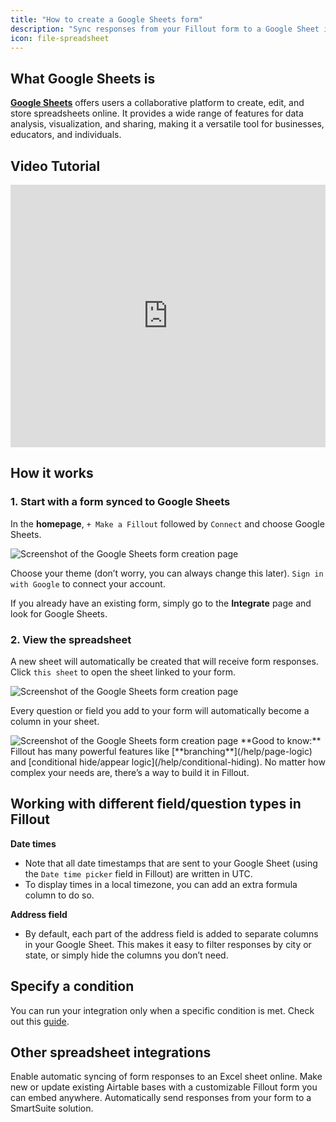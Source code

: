 ```yaml
---
title: "How to create a Google Sheets form"
description: "Sync responses from your Fillout form to a Google Sheet in under 30 seconds."
icon: file-spreadsheet
---
```


## What Google Sheets is

[**Google Sheets**](https://www.google.com/sheets/about/) offers users a collaborative platform to create, edit, and store spreadsheets online. It provides a wide range of features for data analysis, visualization, and sharing, making it a versatile tool for businesses, educators, and individuals.

## Video Tutorial

<Frame>
 <iframe class="notion-asset-object-fit" src="https://www.youtube.com/embed/lD4h82s0LeE?feature=shared" title="iframe video" frameborder="0" allowfullscreen="" loading="lazy" scrolling="auto" width="100%" height="420"></iframe>
</Frame>

## How it works

### 1. Start with a form synced to Google Sheets

In the **homepage**, `+ Make a Fillout` followed by `Connect` and choose Google Sheets.

<Frame>
  <img src="/images/connect-to-google-sheet.png" alt="Screenshot of the Google Sheets form creation page" />
</Frame>

Choose your theme (don’t worry, you can always change this later). `Sign in with Google` to connect your account.

If you already have an existing form, simply go to the **Integrate** page and look for Google Sheets.

### 2. View the spreadsheet

A new sheet will automatically be created that will receive form responses. Click `this sheet` to open the sheet linked to your form.

<Frame>
  <img src="/images/Screenshot2025-02-14at2.35.10PM.png" alt="Screenshot of the Google Sheets form creation page" />
</Frame>

Every question or field you add to your form will automatically become a column in your sheet.

<Frame>
  <img src="/images/sheetstodo.png" alt="Screenshot of the Google Sheets form creation page" />
</Frame>

<Check>
  **Good to know:** Fillout has many powerful features like [**branching**](/help/page-logic) and [conditional hide/appear logic](/help/conditional-hiding). No matter how complex your needs are, there’s a way to build it in Fillout.
</Check>

## Working with different field/question types in Fillout

**Date times**

- Note that all date timestamps that are sent to your Google Sheet (using the `Date time picker` field in Fillout) are written in UTC.
- To display times in a local timezone, you can add an extra formula column to do so.

**Address field**

- By default, each part of the address field is added to separate columns in your Google Sheet. This makes it easy to filter responses by city or state, or simply hide the columns you don’t need.

## Specify a condition

You can run your integration only when a specific condition is met. Check out this [guide](/help/conditional-integration).

## **Other spreadsheet integrations**

<CardGroup cols={3}>
  <Card title="Sync form responses to Microsoft Excel" href="/help/microsoft-excel" icon="file-excel" iconType="regular" color="#FFC738">
    Enable automatic syncing of form responses to an Excel sheet online.
  </Card>
  <Card title="How to create an Airtable Form" href="/help/airtable" icon="table-layout" iconType="regular" color="#FFC738">
    Make new or update existing Airtable bases with a customizable Fillout form you can embed anywhere.
  </Card>
  <Card title="How to create a SmartSuite Form" href="/help/smartsuite" icon="table-list" iconType="regular" color="#FFC738">
    Automatically send responses from your form to a SmartSuite solution.
  </Card>
</CardGroup>
